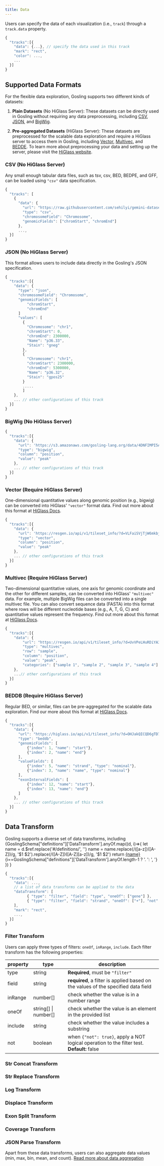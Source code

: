 ```yaml
---
title: Data
---
```



Users can specify the data of each visualization (i.e., `track`) through a `track.data` property.
```javascript
{
  "tracks":[{
    "data": {...}, // specify the data used in this track
    "mark": "rect",
    "color": ...,
    ...
  }]
}
``` 

## Supported Data Formats

For the flexible data exploration, Gosling supports two different kinds of datasets:

1. **Plain Datasets** (No HiGlass Server): These datasets can be directly used in Gosling without requiring any data preprocessing, 
including [CSV](#csv-no-higlass-server), [JSON](#json-no-higlass-server), and [BigWig](#bigwig-no-higlass-server). 

2. **Pre-aggregated Datasets** (HiGlass Server): These datasets are preprocessed for the scalable data exploration and require a HiGlass server to access them in Gosling,
including [Vector](#vector-require-higlass-server), [Multivec](#multivec-require-higlass-server), and [BEDDE](#beddb-require-higlass-server).
To learn more about preprocessing your data and setting up the server, please visit the [HiGlass website](https://docs.higlass.io/).


### CSV (No HiGlass Server)

Any small enough tabular data files, such as tsv, csv, BED, BEDPE, and GFF, can be loaded using `"csv"` data specification.

```javascript
{
  "tracks": [
    {
      "data": {
        "url": "https://raw.githubusercontent.com/sehilyi/gemini-datasets/master/data/UCSC.HG38.Human.CytoBandIdeogram.csv",
        "type": "csv",
        "chromosomeField": "Chromosome",
        "genomicFields": ["chromStart", "chromEnd"]
      },
      ...,
  }]
}

```

<TableWrapper objName='CSVData'/>


### JSON (No HiGlass Server)

This format allows users to include data directly in the Gosling's JSON specification.

```javascript
{
  "tracks":[{
    "data": {
      "type": "json",
      "chromosomeField": "Chromosome",
      "genomicFields": [
          "chromStart",
          "chromEnd"
      ]
      "values": [
        {
          "Chromosome": "chr1",
          "chromStart": 0,
          "chromEnd": 2300000,
          "Name": "p36.33",
          "Stain": "gneg"
        },
        {
          "Chromosome": "chr1",
          "chromStart": 2300000,
          "chromEnd": 5300000,
          "Name": "p36.32",
          "Stain": "gpos25"
        }
        .....
        ]
    },
    ... // other configurations of this track
  }]
}
```

<TableWrapper objName='JSONData'/>


### BigWig (No HiGlass Server)

```javascript
{
  "tracks":[{
    "data": {
      "url": 'https://s3.amazonaws.com/gosling-lang.org/data/4DNFIMPI5A9N.bw',
      "type": "bigwig",
      "column": "position",
      "value": "peak"
    },
    ... // other configurations of this track
  }]
}
```

<TableWrapper objName='BIGWIGData'/>



### Vector (Require HiGlass Server)

One-dimensional quantitative values along genomic position (e.g., bigwig) can be converted into HiGlass' `"vector"` format data. Find out more about this format at [HiGlass Docs](https://docs.higlass.io/data_preparation.html#bigwig-files).

```javascript
{
  "tracks":[{
    "data": {
      "url": 'https://resgen.io/api/v1/tileset_info/?d=VLFaiSVjTjW6mkbjRjWREA',
      "type": "vector",
      "column": "position",
      "value": "peak"
    },
    ... // other configurations of this track
  }]
}
```

<TableWrapper objName='VectorData'/>

### Multivec (Require HiGlass Server)

Two-dimensional quantitative values, one axis for genomic coordinate and the other for different samples, can be converted into HiGlass' `"multivec"` data. For example, multiple BigWig files can be converted into a single multivec file. You can also convert sequence data (FASTA) into this format where rows will be different nucleotide bases (e.g., A, T, G, C) and quantitative values represent the frequency. Find out more about this format at [HiGlass Docs](https://docs.higlass.io/data_preparation.html#multivec-files).

```javascript
{
  "tracks":[{
    "data": {
        "url": "https://resgen.io/api/v1/tileset_info/?d=UvVPeLHuRDiYA3qwFlm7xQ",
        "type": "multivec",
        "row": "sample",
        "column": "position",
        "value": "peak",
        "categories": ["sample 1", "sample 2", "sample 3", "sample 4"]
    },
    ...// other configurations of this track
  }]
}
```

<TableWrapper objName='MultivecData'/>

 
### BEDDB (Require HiGlass Server)

Regular BED, or similar, files can be pre-aggregated for the scalable data exploration. Find our more about this format at [HiGlass Docs](https://docs.higlass.io/data_preparation.html#bed-files).

```javascript
{
  "tracks":[{
    "data": {
      "url": "https://higlass.io/api/v1/tileset_info/?d=OHJakQICQD6gTD7skx4EWA",
      "type": "beddb",
      "genomicFields": [
          {"index": 1, "name": "start"},
          {"index": 2, "name": "end"}
      ],
      "valueFields": [
          {"index": 5, "name": "strand", "type": "nominal"},
          {"index": 3, "name": "name", "type": "nominal"}
      ],
      "exonIntervalFields": [
          {"index": 12, "name": "start"},
          {"index": 13, "name": "end"}
      ]
    },
    ... // other configurations of this track
  }]
}
```

<TableWrapper objName='BEDDBData'/>



## Data Transform

<span>
    Gosling supports a diverse set of data transforms, including 
    {GoslingSchema["definitions"]['DataTransform'].anyOf.map((d, i)=>{
      let name = d.$ref.replace('#/definitions/', '')
      name = name.replace(/([a-z])([A-Z])/g, '$1 $2').replace(/([A-Z])([A-Z][a-z])/g, '$1 $2')
        return <span key={name}> <a href={`#${name.replace(' ', '-').toLowerCase()}`}>
            {name}
        </a> {i==GoslingSchema["definitions"]['DataTransform'].anyOf.length-1 ? '. ': ', '} </span>})
    }
</span>


```javascript
{
  "tracks":[{
    "data": ...,
    // a list of data transforms can be applied to the data
    "dataTransform": [
          { "type": "filter", "field": "type", "oneOf": ["gene"] },
          { "type": "filter", "field": "strand", "oneOf": ["+"], "not": true }
    ],
    "mark": "rect",
    ...,
  }]
}
```

### Filter Transform

Users can apply three types of filters: `oneOf`, `inRange`, `include`.
Each filter transform has the following properties:

| property | type                 | description                                                                          |
| -------- | -------------------- | ------------------------------------------------------------------------------------ |
| type    | string               | **Required**, must be `"filter"`    |
| field    | string               | **required**, a filter is applied based on the values of the specified data field    |
| inRange  | number[]             | check whether the value is in a number range                                         |
| oneOf    | string[] \| number[] | check whether the value is an element in the provided list                           |
| include  | string               | check whether the value includes a substring                                         |
| not      | boolean              | when `{"not": true}`, apply a NOT logical operation to the filter test. __Default:__ false |


### Str Concat Transform

<TableWrapper objName='StrConcatTransform' includeDescription={true}/>

### Str Replace Transform 

<TableWrapper objName='StrReplaceTransform' includeDescription={true}/>

### Log Transform

<TableWrapper objName='LogTransform' includeDescription={true}/>

### Displace Transform 

<TableWrapper objName='DisplaceTransform' includeDescription={true}/>

### Exon Split Transform 

<TableWrapper objName='ExonSplitTransform' includeDescription={true}/>

### Coverage Transform

<TableWrapper objName='CoverageTransform' includeDescription={true}/>

### JSON Parse Transform

<TableWrapper objName='JSONParseTransform' includeDescription={true}/>

Apart from these data transforms, users can also aggregate data values (min, max, bin, mean, and count). [Read more about data aggregation](#x)
